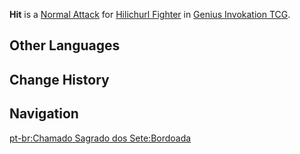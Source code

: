 {{Genius Invokation TCG Skill Infobox
|image      = Hit Character Card Skill.png
|type       = Normal Attack
|character  = Hilichurl Fighter
|unaligned  = 2
|effect     = Deals 1 {{Color|Physical DMG}}.
|order      = 1
}}
'''Hit''' is a [[Character Card Normal Attack|Normal Attack]] for [[Hilichurl Fighter (Character Card)|Hilichurl Fighter]] in [[Genius Invokation TCG]].

==Other Languages==
{{Other Languages
|en      = Hit
|zhs     = 打
|zhs_rm  = Dǎ
|zht     = 打
|zht_rm  = Dǎ
|zh_tl   = Hit
|ja      = 打撃
|ja_rm   = Dageki
|ja_tl   = Blow
|ko      = 공격
|ko_tl   = Attack
|es      = Golpe
|es_tl   = Blow
|fr      = Frappe
|fr_tl   = Hit
|ru      = Удар
|ru_tl   = Hit
|th      = Hit
|vi      = Đánh
|vi_tl   = 
|de      = Schlagen
|de_tl   = Punch
|id      = Hit
|pt      = Bordoada
|pt_tl   = 
|tr      = Vur
|tr_tl   = 
|it      = Mazzata
|it_tl   = Heavy Blow
}}

==Change History==
{{Change History|3.3}}

==Navigation==
{{Genius Invokation TCG Skill Navbox|Hilichurl Fighter}}
[[pt-br:Chamado Sagrado dos Sete:Bordoada]]